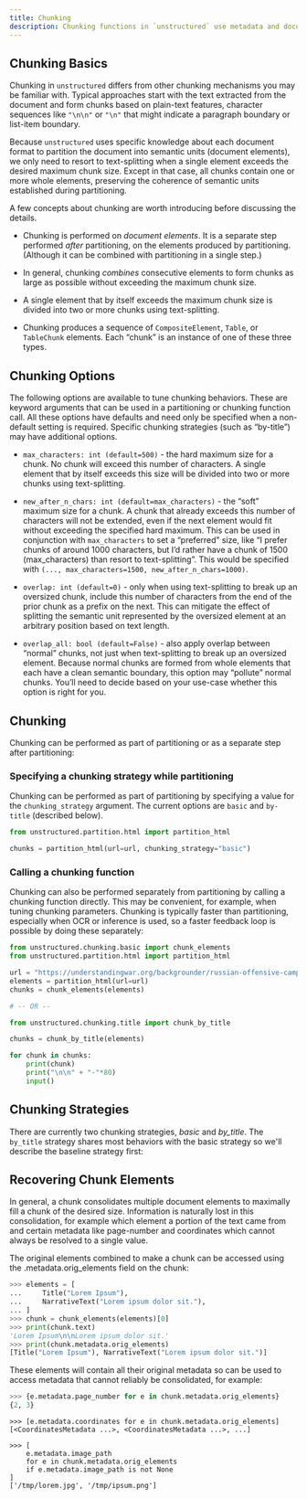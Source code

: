 ```yaml
---
title: Chunking
description: Chunking functions in `unstructured` use metadata and document elements detected with `partition` functions to split a document into smaller parts for uses cases such as Retrieval Augmented Generation (RAG).
---
```


## Chunking Basics

Chunking in `unstructured` differs from other chunking mechanisms you may be familiar with. Typical approaches start with the text extracted from the document and form chunks based on plain-text features, character sequences like `"\n\n"` or `"\n"` that might indicate a paragraph boundary or list-item boundary.

Because `unstructured` uses specific knowledge about each document format to partition the document into semantic units (document elements), we only need to resort to text-splitting when a single element exceeds the desired maximum chunk size. Except in that case, all chunks contain one or more whole elements, preserving the coherence of semantic units established during partitioning.

A few concepts about chunking are worth introducing before discussing the details.

*   Chunking is performed on _document elements_. It is a separate step performed _after_ partitioning, on the elements produced by partitioning. (Although it can be combined with partitioning in a single step.)
    
*   In general, chunking _combines_ consecutive elements to form chunks as large as possible without exceeding the maximum chunk size.
    
*   A single element that by itself exceeds the maximum chunk size is divided into two or more chunks using text-splitting.
    
*   Chunking produces a sequence of `CompositeElement`, `Table`, or `TableChunk` elements. Each “chunk” is an instance of one of these three types.
    

## Chunking Options

The following options are available to tune chunking behaviors. These are keyword arguments that can be used in a partitioning or chunking function call. All these options have defaults and need only be specified when a non-default setting is required. Specific chunking strategies (such as “by-title”) may have additional options.

*   `max_characters: int (default=500)` - the hard maximum size for a chunk. No chunk will exceed this number of characters. A single element that by itself exceeds this size will be divided into two or more chunks using text-splitting.
    
*   `new_after_n_chars: int (default=max_characters)` - the “soft” maximum size for a chunk. A chunk that already exceeds this number of characters will not be extended, even if the next element would fit without exceeding the specified hard maximum. This can be used in conjunction with `max_characters` to set a “preferred” size, like “I prefer chunks of around 1000 characters, but I’d rather have a chunk of 1500 (max\_characters) than resort to text-splitting”. This would be specified with `(..., max_characters=1500, new_after_n_chars=1000)`.
    
*   `overlap: int (default=0)` - only when using text-splitting to break up an oversized chunk, include this number of characters from the end of the prior chunk as a prefix on the next. This can mitigate the effect of splitting the semantic unit represented by the oversized element at an arbitrary position based on text length.
    
*   `overlap_all: bool (default=False)` - also apply overlap between “normal” chunks, not just when text-splitting to break up an oversized element. Because normal chunks are formed from whole elements that each have a clean semantic boundary, this option may “pollute” normal chunks. You’ll need to decide based on your use-case whether this option is right for you.
    

## Chunking

Chunking can be performed as part of partitioning or as a separate step after partitioning:

### Specifying a chunking strategy while partitioning

Chunking can be performed as part of partitioning by specifying a value for the `chunking_strategy` argument. The current options are `basic` and `by-title` (described below).

```python
from unstructured.partition.html import partition_html

chunks = partition_html(url=url, chunking_strategy="basic")

```


### Calling a chunking function

Chunking can also be performed separately from partitioning by calling a chunking function directly. This may be convenient, for example, when tuning chunking parameters. Chunking is typically faster than partitioning, especially when OCR or inference is used, so a faster feedback loop is possible by doing these separately:

```python
from unstructured.chunking.basic import chunk_elements
from unstructured.partition.html import partition_html

url = "https://understandingwar.org/backgrounder/russian-offensive-campaign-assessment-august-27-2023-0"
elements = partition_html(url=url)
chunks = chunk_elements(elements)

# -- OR --

from unstructured.chunking.title import chunk_by_title

chunks = chunk_by_title(elements)

for chunk in chunks:
    print(chunk)
    print("\n\n" + "-"*80)
    input()

```


## Chunking Strategies

There are currently two chunking strategies, _basic_ and _by\_title_. The `by_title` strategy shares most behaviors with
the basic strategy so we'll describe the baseline strategy first:


<SharedChunkingStrategies/>

## Recovering Chunk Elements

In general, a chunk consolidates multiple document elements to maximally fill a chunk of the desired size. Information is naturally lost in this consolidation, for example which element a portion of the text came from and certain metadata like page-number and coordinates which cannot always be resolved to a single value.

The original elements combined to make a chunk can be accessed using the .metadata.orig\_elements field on the chunk:

```python
>>> elements = [
...     Title("Lorem Ipsum"),
...     NarrativeText("Lorem ipsum dolor sit."),
... ]
>>> chunk = chunk_elements(elements)[0]
>>> print(chunk.text)
'Lorem Ipsum\n\nLorem ipsum dolor sit.'
>>> print(chunk.metadata.orig_elements)
[Title("Lorem Ipsum"), NarrativeText("Lorem ipsum dolor sit.")]

```


These elements will contain all their original metadata so can be used to access metadata that cannot reliably be consolidated, for example:


```python python
>>> {e.metadata.page_number for e in chunk.metadata.orig_elements}
{2, 3}

```


```
>>> [e.metadata.coordinates for e in chunk.metadata.orig_elements]
[<CoordinatesMetadata ...>, <CoordinatesMetadata ...>, ...]

```


```
>>> [
    e.metadata.image_path
    for e in chunk.metadata.orig_elements
    if e.metadata.image_path is not None
]
['/tmp/lorem.jpg', '/tmp/ipsum.png']

```
